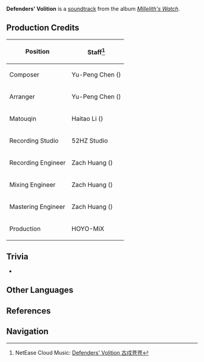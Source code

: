 {{Soundtrack Infobox
|title          =
|image          = Millelith's Watch.png
|album          = Millelith's Watch
|disc           = 1
|number         = 08
|featured       =
|featured2      =
|featured3      =
|featured_disc  =
|featured_disc2 =
|featured_disc3 =
|youtube_id     = 9yOFh4D_snk
|spotify_id     = 5hoWDIokFzR9JRjpihleH9
|played_in      = The Chasm
|during         = [[The Chasm]]
|domain         =
|previous       = On a Cold Night
|next           = Solitary Stray Bird
}}
'''Defenders' Volition''' is a [[soundtrack]] from the album ''[[Millelith's Watch]]''.

==Production Credits==
{| class="wikitable" style="text-align:left; height:0.5em"
! Position
! Staff<ref>NetEase Cloud Music: [https://music.163.com/#/song?id=1956541073 Defenders' Volition 古戍苍苍]</ref>
|-
! Composer
| Yu-Peng Chen ({{Lang|zh=陈致逸|mini=1}})
|-
! Arranger
| Yu-Peng Chen ({{Lang|zh=陈致逸|mini=1}})
|-
! Matouqin
| Haitao Li ({{Lang|zh=李海涛|mini=1}})
|-
! Recording Studio
| 52HZ Studio
|-
! Recording Engineer
| Zach Huang ({{Lang|zh=黄巍|mini=1}})
|-
! Mixing Engineer
| Zach Huang ({{Lang|zh=黄巍|mini=1}})
|-
! Mastering Engineer
| Zach Huang ({{Lang|zh=黄巍|mini=1}})
|-
! Production
| HOYO-MiX
|}
<!--
==Videos==
<gallery hideaddbutton="true" captionalign="center">
</gallery>
-->
==Trivia==
* {{Transclude|On the Vast Earth|Matouqin|section=1}}

==Other Languages==
{{Other Languages
|default_hidden = 1
|en      = Defenders' Volition
|zhs     = 古戍苍苍
|zhs_rm  = Gǔshù Cāngcāng
|ja      = 古戍蒼蒼
|ja_rm   = Kojusousou{{Assumed}}
}}

==References==
{{Reflist}}

==Navigation==
{{Soundtrack Navbox|Millelith's Watch}}